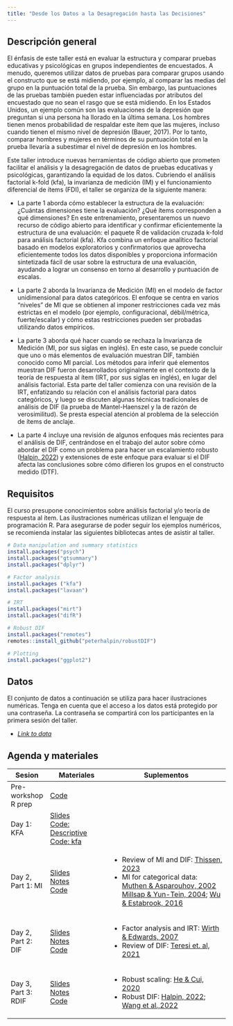 ```yaml
---
title: "Desde los Datos a la Desagregación hasta las Decisiones"
---
```


## Descripción general

El énfasis de este taller está en evaluar la estructura y comparar pruebas educativas y psicológicas en grupos independientes de encuestados. A menudo, queremos utilizar datos de pruebas para comparar grupos usando el constructo que se está midiendo, por ejemplo, al comparar las medias del grupo en la puntuación total de la prueba. Sin embargo, las puntuaciones de las pruebas también pueden estar influenciadas por atributos del encuestado que no sean el rasgo que se está midiendo. En los Estados Unidos, un ejemplo común son las evaluaciones de la depresión que preguntan si una persona ha llorado en la última semana. Los hombres tienen menos probabilidad de respaldar este ítem que las mujeres, incluso cuando tienen el mismo nivel de depresión (Bauer, 2017). Por lo tanto, comparar hombres y mujeres en términos de su puntuación total en la prueba llevaría a subestimar el nivel de depresión en los hombres.

Este taller introduce nuevas herramientas de código abierto que prometen facilitar el análisis y la desagregación de datos de pruebas educativas y psicológicas, garantizando la equidad de los datos. Cubriendo el análisis factorial k-fold (kfa), la invarianza de medición (IM) y el funcionamiento diferencial de ítems (FDI), el taller se organiza de la siguiente manera:

-   La parte 1 aborda cómo establecer la estructura de la evaluación: ¿Cuántas dimensiones tiene la evaluación? ¿Qué ítems corresponden a qué dimensiones? En este entrenamiento, presentaremos un nuevo recurso de código abierto para identificar y confirmar eficientemente la estructura de una evaluación: el paquete R de validación cruzada k-fold para análisis factorial (kfa). Kfa combina un enfoque analítico factorial basado en modelos exploratorios y confirmatorios que aprovecha eficientemente todos los datos disponibles y proporciona información sintetizada fácil de usar sobre la estructura de una evaluación, ayudando a lograr un consenso en torno al desarrollo y puntuación de escalas.

-   La parte 2 aborda la Invarianza de Medición (MI) en el modelo de factor unidimensional para datos categóricos. El enfoque se centra en varios "niveles" de MI que se obtienen al imponer restricciones cada vez más estrictas en el modelo (por ejemplo, configuracional, débil/métrica, fuerte/escalar) y cómo estas restricciones pueden ser probadas utilizando datos empíricos.

-   La parte 3 aborda qué hacer cuando se rechaza la Invarianza de Medición (MI, por sus siglas en inglés). En este caso, se puede concluir que uno o más elementos de evaluación muestran DIF, también conocido como MI parcial. Los métodos para inferir qué elementos muestran DIF fueron desarrollados originalmente en el contexto de la teoría de respuesta al ítem (IRT, por sus siglas en inglés), en lugar del análisis factorial. Esta parte del taller comienza con una revisión de la IRT, enfatizando su relación con el análisis factorial para datos categóricos, y luego se discuten algunas técnicas tradicionales de análisis de DIF (la prueba de Mantel-Haenszel y la de razón de verosimilitud). Se presta especial atención al problema de la selección de ítems de anclaje.

-   La parte 4 incluye una revisión de algunos enfoques más recientes para el análisis de DIF, centrándose en el trabajo del autor sobre cómo abordar el DIF como un problema para hacer un escalamiento robusto ([Halpin, 2022](https://arxiv.org/abs/2207.04598)) y extensiones de este enfoque para evaluar si el DIF afecta las conclusiones sobre cómo difieren los grupos en el constructo medido (DTF).

## Requisitos

El curso presupone conocimientos sobre análisis factorial y/o teoría de respuesta al ítem. Las ilustraciones numéricas utilizan el lenguaje de programación R. Para asegurarse de poder seguir los ejemplos numéricos, se recomienda instalar las siguientes bibliotecas antes de asistir al taller.

```r
# Data manipulation and summary statistics
install.packages("psych")
install.packages("gtsummary")
install.packages("dplyr")

# Factor analysis
install.packages ("kfa")
install.packages("lavaan")

# IRT
install.packages("mirt")
install.packages("difR")

# Robust DIF
install.packages("remotes")
remotes::install_github("peterhalpin/robustDIF")

# Plotting
install.packages("ggplot2")
```

## Datos

El conjunto de datos a continuación se utiliza para hacer ilustraciones numéricas. Tenga en cuenta que el acceso a los datos está protegido por una contraseña. La contraseña se compartirá con los participantes en la primera sesión del taller.

-   [*Link to data*](https://nyu.box.com/s/qbnid5p62jf00p1s2bohke984o2abwbi)

## Agenda y materiales

+---------------------+---------------------------------------------------------------------+--------------------------------------------------------------------------------------------------------------------------------------------+
| Sesion              | Materiales                                                          | Suplementos                                                                                                                                |
+=====================+=====================================================================+============================================================================================================================================+
| Pre-workshop R prep | [Code](files/Pre-workshop.html)                                     |                                                                                                                                            |
+---------------------+---------------------------------------------------------------------+--------------------------------------------------------------------------------------------------------------------------------------------+
| Day 1: KFA          | [Slides](files/Day1_Slides.pdf){target="_blank"}\                   |                                                                                                                                            |
|                     | [Code: Descriptive](files/Day1_descriptives.html){target="_blank"}\ |                                                                                                                                            |
|                     | [Code: kfa](files/Day1_kfa.html){target="_blank"}\                  |                                                                                                                                            |
+---------------------+---------------------------------------------------------------------+--------------------------------------------------------------------------------------------------------------------------------------------+
| Day 2, Part 1: MI   | [Slides](files/Part1.html){target="_blank"}\                        | -   Review of MI and DIF: [Thissen, 2023](files/Thissen2023.pdf){target="_blank"}                                                          |
|                     | [Notes](files/Day2Part1_SPA.docx){target="_blank"}\                 | -   MI for categorical data: [Muthen & Asparouhov, 2002](files/Muthen2002.pdf){target="_blank"}\                                           |
|                     | [Code](files/Part1_code.html){target="_blank"}\                     |     [Millsap & Yun-Tein, 2004](files/Millsap2004.pdf){target="_blank"}; [Wu & Estabrook, 2016](files/Wu2016.pdf){target="_blank"}          |
+---------------------+---------------------------------------------------------------------+--------------------------------------------------------------------------------------------------------------------------------------------+
| Day 2, Part 2: DIF  | [Slides](files/Part2.html){target="_blank"}\                        | -   Factor analysis and IRT: [Wirth & Edwards, 2007](files/Wirth2007.pdf){target="_blank"}                                                 |
|                     | [Notes](files/Day2Part2_SPA.docx){target="_blank"}\                 | -   Review of DIF: [Teresi et. al, 2021](https://www.ncbi.nlm.nih.gov/pmc/articles/PMC8889890/){target="_blank"}                           |  
|                     | [Code](){target="_blank"}\                                          |                                                                                                                                            |
+---------------------+---------------------------------------------------------------------+--------------------------------------------------------------------------------------------------------------------------------------------+ 
| Day 3, Part 3: RDIF | [Slides]( ){target="_blank"}\                                       | -   Robust scaling: [He & Cui, 2020](files/He2020.pdf){target="_blank"}                                                                    |
|                     | [Notes]( ){target="_blank"}\                                        | -   Robust DIF: [Halpin, 2022](https://arxiv.org/abs/2207.04598){target="_blank"}; [Wang et al.,2022](files/Wang2022.pdf){target="_blank"} |
|                     | [Code]( ){target="_blank"}\                                         |                                                                                                                                            |
+---------------------+---------------------------------------------------------------------+--------------------------------------------------------------------------------------------------------------------------------------------+
